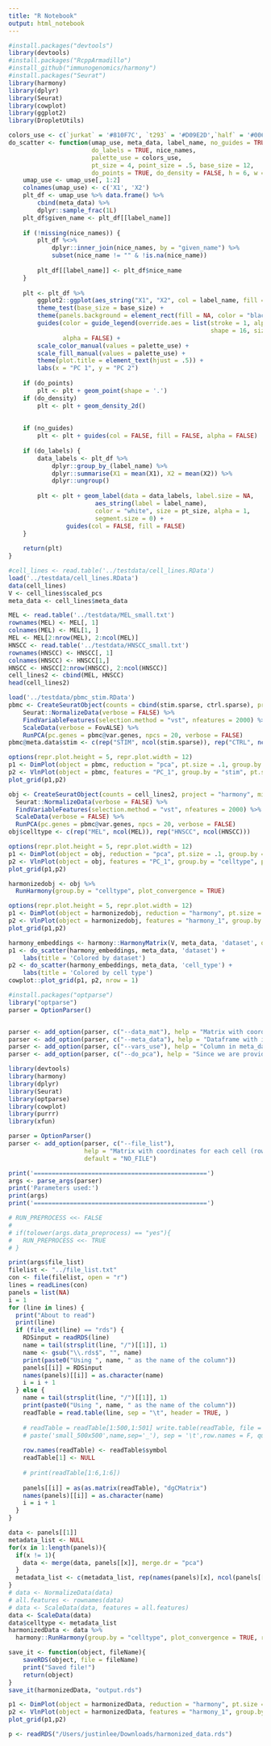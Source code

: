 ```yaml
---
title: "R Notebook"
output: html_notebook
---
```



```r
#install.packages("devtools")
library(devtools)
#install.packages("RcppArmadillo")
#install_github("immunogenomics/harmony")
#install.packages("Seurat")
library(harmony)
library(dplyr)
library(Seurat)
library(cowplot)
library(ggplot2)
library(DropletUtils)
```

```r
colors_use <- c(`jurkat` = '#810F7C', `t293` = '#D09E2D',`half` = '#006D2C')
do_scatter <- function(umap_use, meta_data, label_name, no_guides = TRUE,
                       do_labels = TRUE, nice_names, 
                       palette_use = colors_use,
                       pt_size = 4, point_size = .5, base_size = 12, 
                       do_points = TRUE, do_density = FALSE, h = 6, w = 8) {
    umap_use <- umap_use[, 1:2]
    colnames(umap_use) <- c('X1', 'X2')
    plt_df <- umap_use %>% data.frame() %>% 
        cbind(meta_data) %>% 
        dplyr::sample_frac(1L) 
    plt_df$given_name <- plt_df[[label_name]]
    
    if (!missing(nice_names)) {
        plt_df %<>%
            dplyr::inner_join(nice_names, by = "given_name") %>% 
            subset(nice_name != "" & !is.na(nice_name))
        
        plt_df[[label_name]] <- plt_df$nice_name        
    }
    
    plt <- plt_df %>% 
        ggplot2::ggplot(aes_string("X1", "X2", col = label_name, fill = label_name)) + 
        theme_test(base_size = base_size) + 
        theme(panels.background = element_rect(fill = NA, color = "black")) + 
        guides(color = guide_legend(override.aes = list(stroke = 1, alpha = 1,
                                                        shape = 16, size = 4)), 
               alpha = FALSE) +
        scale_color_manual(values = palette_use) + 
        scale_fill_manual(values = palette_use) +    
        theme(plot.title = element_text(hjust = .5)) + 
        labs(x = "PC 1", y = "PC 2") 
    
    if (do_points) 
        plt <- plt + geom_point(shape = '.')
    if (do_density) 
        plt <- plt + geom_density_2d()    
    
    
    if (no_guides)
        plt <- plt + guides(col = FALSE, fill = FALSE, alpha = FALSE)
    
    if (do_labels) {
        data_labels <- plt_df %>% 
            dplyr::group_by_(label_name) %>% 
            dplyr::summarise(X1 = mean(X1), X2 = mean(X2)) %>% 
            dplyr::ungroup()
        
        plt <- plt + geom_label(data = data_labels, label.size = NA,
                        aes_string(label = label_name), 
                        color = "white", size = pt_size, alpha = 1,
                        segment.size = 0) +
                guides(col = FALSE, fill = FALSE)
    }
    
    return(plt)
}

```


```r
#cell_lines <- read.table('../testdata/cell_lines.RData')
load('../testdata/cell_lines.RData')
data(cell_lines)
V <- cell_lines$scaled_pcs
meta_data <- cell_lines$meta_data
```

```r
MEL <- read.table('../testdata/MEL_small.txt')
rownames(MEL) <- MEL[, 1]
colnames(MEL) <- MEL[1, ]
MEL <- MEL[2:nrow(MEL), 2:ncol(MEL)]
HNSCC <- read.table('../testdata/HNSCC_small.txt')
rownames(HNSCC) <- HNSCC[, 1]
colnames(HNSCC) <- HNSCC[1,]
HNSCC <- HNSCC[2:nrow(HNSCC), 2:ncol(HNSCC)]
cell_lines2 <- cbind(MEL, HNSCC)
head(cell_lines2)
```

```r
load('../testdata/pbmc_stim.RData')
pbmc <- CreateSeuratObject(counts = cbind(stim.sparse, ctrl.sparse), project = "PBMC", min.cells = 5) %>%
    Seurat::NormalizeData(verbose = FALSE) %>%
    FindVariableFeatures(selection.method = "vst", nfeatures = 2000) %>% 
    ScaleData(verbose = FovALSE) %>% 
    RunPCA(pc.genes = pbmc@var.genes, npcs = 20, verbose = FALSE)
pbmc@meta.data$stim <- c(rep("STIM", ncol(stim.sparse)), rep("CTRL", ncol(ctrl.sparse)))
```

```r
options(repr.plot.height = 5, repr.plot.width = 12)
p1 <- DimPlot(object = pbmc, reduction = "pca", pt.size = .1, group.by = "stim")
p2 <- VlnPlot(object = pbmc, features = "PC_1", group.by = "stim", pt.size = .1)
plot_grid(p1,p2)
```


```r
obj <- CreateSeuratObject(counts = cell_lines2, project = "harmony", min.cells = 3, min.genes = 200) %>%
  Seurat::NormalizeData(verbose = FALSE) %>%
  FindVariableFeatures(selection.method = "vst", nfeatures = 2000) %>%
  ScaleData(verbose = FALSE) %>% 
  RunPCA(pc.genes = pbmc@var.genes, npcs = 20, verbose = FALSE)
obj$celltype <- c(rep("MEL", ncol(MEL)), rep("HNSCC", ncol(HNSCC)))
```


```r
options(repr.plot.height = 5, repr.plot.width = 12)
p1 <- DimPlot(object = obj, reduction = "pca", pt.size = .1, group.by = "celltype")
p2 <- VlnPlot(object = obj, features = "PC_1", group.by = "celltype", pt.size = .1)
plot_grid(p1,p2)
```

```r
harmonizedobj <- obj %>%
  RunHarmony(group.by = "celltype", plot_convergence = TRUE)
```
```r
options(repr.plot.height = 5, repr.plot.width = 12)
p1 <- DimPlot(object = harmonizedobj, reduction = "harmony", pt.size = .1, group.by = "celltype")
p2 <- VlnPlot(object = harmonizedobj, features = "harmony_1", group.by = "celltype", pt.size = .1)
plot_grid(p1,p2)
```

```r
harmony_embeddings <- harmony::HarmonyMatrix(V, meta_data, 'dataset', do_pca = FALSE, verbose=FALSE)
p1 <- do_scatter(harmony_embeddings, meta_data, 'dataset') + 
    labs(title = 'Colored by dataset')
p2 <- do_scatter(harmony_embeddings, meta_data, 'cell_type') + 
    labs(title = 'Colored by cell type')
cowplot::plot_grid(p1, p2, nrow = 1)
```

```r
#install.packages("optparse")
library("optparse")
parser = OptionParser()


parser <- add_option(parser, c("--data_mat"), help = "Matrix with coordinates for each cell (row) along many PCs (columns).", default = "NO_FILE")
parser <- add_option(parser, c("--meta_data"), help = "Dataframe with information for each cell (row).", default = "NO_FILE")
parser <- add_option(parser, c("--vars_use"), help = "Column in meta_data that defines dataset for each cell.", default = "NO_FILE")
parser <- add_option(parser, c("--do_pca"), help = "Since we are providing PCs, do not run PCA.", default = "NO_FILE")
```

```r
library(devtools)
library(harmony)
library(dplyr)
library(Seurat)
library(optparse)
library(cowplot)
library(purrr)
library(xfun)

parser = OptionParser()
parser <- add_option(parser, c("--file_list"), 
                     help = "Matrix with coordinates for each cell (row) along many PCs (columns).", 
                     default = "NO_FILE")

print('================================================')
args <- parse_args(parser)
print('Parameters used:')
print(args)
print('================================================')

# RUN_PREPROCESS <<- FALSE
# 
# if(tolower(args.data_preprocess) == "yes"){
#   RUN_PREPROCESS <<- TRUE
# }

print(args$file_list)
filelist <- "../file_list.txt"
con <- file(filelist, open = "r")
lines = readLines(con)
panels = list(NA)
i = 1
for (line in lines) {
  print("About to read")
  print(line)
  if (file_ext(line) == "rds") {
    RDSinput = readRDS(line)
    name = tail(strsplit(line, "/")[[1]], 1)
    name <- gsub("\\.rds$", "", name)
    print(paste0("Using ", name, " as the name of the column"))
    panels[[i]] = RDSinput
    names(panels)[[i]] = as.character(name)
    i = i + 1
  } else {
    name = tail(strsplit(line, "/")[[1]], 1)
    print(paste0("Using ", name, " as the name of the column"))
    readTable = read.table(line, sep = "\t", header = TRUE, )
    
    # readTable = readTable[1:500,1:501] write.table(readTable, file =
    # paste('small_500x500',name,sep='_'), sep = '\t',row.names = F, quote=F)
    
    row.names(readTable) <- readTable$symbol
    readTable[1] <- NULL
    
    # print(readTable[1:6,1:6])
    
    panels[[i]] = as(as.matrix(readTable), "dgCMatrix")
    names(panels)[[i]] = as.character(name)
    i = i + 1
  }
}
```

```r
data <- panels[[1]]
metadata_list <- NULL
for(x in 1:length(panels)){
  if(x != 1){
    data <- merge(data, panels[[x]], merge.dr = "pca")
  }
  metadata_list <- c(metadata_list, rep(names(panels)[x], ncol(panels[[x]])))
}
# data <- NormalizeData(data)
# all.features <- rownames(data)
# data <- ScaleData(data, features = all.features)
data <- ScaleData(data)
data$celltype <- metadata_list
harmonizedData <- data %>%
  harmony::RunHarmony(group.by = "celltype", plot_convergence = TRUE, reduction = "pca", assay.use = "RNA")
```
```r
save_it <- function(object, fileName){
    saveRDS(object, file = fileName)
    print("Saved file!")
    return(object)
}
save_it(harmonizedData, "output.rds")
```


```r
p1 <- DimPlot(object = harmonizedData, reduction = "harmony", pt.size = .1, group.by = "celltype", cols = c("black", "red", "orange"), label = TRUE)
p2 <- VlnPlot(object = harmonizedData, features = "harmony_1", group.by = "celltype", pt.size = .1)
plot_grid(p1,p2)
```


```r
p <- readRDS("/Users/justinlee/Downloads/harmonized_data.rds")

```

